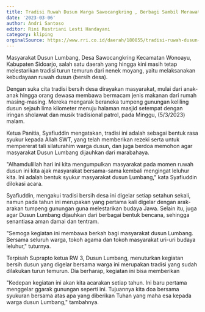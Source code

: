 ```yaml
---
title: Tradisi Ruwah Dusun Warga Sawocangkring , Berbagi Sambil Merawat Silahturahmi
date: '2023-03-06'
author: Andri Santoso
editor: Rini Rustriani Lesti Handayani
category: kliping
orginalSource: https://www.rri.co.id/daerah/180855/tradisi-ruwah-dusun-warga-sawocangkring-berbagi-sambil-merawat-silahturahmi
---
```


Masyarakat Dusun Lumbang, Desa Sawocangkring Kecamatan Wonoayu, Kabupaten Sidoarjo, salah satu daerah yang hingga kini masih tetap melestarikan tradisi turun temurun dari nenek moyang, yaitu melaksanakan kebudayaan ruwah dusun (bersih desa).

Dengan suka cita tradisi bersih desa dirayakan  masyarakat, mulai dari anak-anak hingga orang dewasa membawa bermacam jenis makanan dari rumah masing-masing. Mereka mengarak beraneka tumpeng gunungan keliling dusun sejauh lima kilometer menuju halaman masjid setempat dengan iringan sholawat dan musik tradisional patrol, pada Minggu, (5/3/2023) malam.

Ketua Panitia, Syafiuddin mengatakan, tradisi ini adalah sebagai bentuk rasa syukur kepada Allah SWT, yang telah memberikan rezeki serta untuk mempererat tali silaturahim warga dusun, dan juga berdoa memohon agar masyarakat Dusun Lumbang dijauhkan dari marabahaya.

"Alhamdulillah hari ini kita mengumpulkan masyarakat pada momen ruwah dusun ini kita ajak masyarakat bersama-sama kembali mengingat leluhur kita. Ini adalah bentuk syukur masyarakat dusun Lumbang," kata Syafiuddin dilokasi acara.

Syafiuddin, mengakui tradisi bersih desa ini digelar setiap setahun sekali, namun pada tahun ini merupakan yang pertama kali digelar dengan arak-arakan tumpeng gunungan guna melestarikan budaya Jawa. Selain itu, juga agar Dusun Lumbang dijauhkan dari berbagai bentuk bencana, sehingga senantiasa aman  damai dan tentram.

"Semoga kegiatan ini membawa berkah bagi masyarakat dusun Lumbang. Bersama seluruh warga, tokoh agama dan tokoh masyarakat uri-uri budaya leluhur," tuturnya.

Terpisah Suprapto ketua RW 3, Dusun Lumbang, menuturkan kegiatan bersih dusun yang digelar bersama warga ini merupakan tradisi yang sudah dilakukan turun temurun. Dia berharap, kegiatan ini bisa memberikan

"Kedepan kegiatan ini akan kita acarakan setiap tahun. Ini baru pertama menggelar ggarak gunungan seperti ini. Tujuannya kita doa bersama syukuran bersama atas apa yang diberikan Tuhan yang maha esa kepada warga dusun Lumbang," tambahnya.
